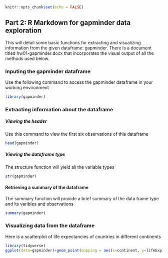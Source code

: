 
```r
knitr::opts_chunk$set(echo = FALSE)
```

## Part 2: R Markdown for gapminder data exploration

This will detail some basic functions for extracting and visualizing information from the given dataframe: gapminder. There is a document titled hw01-gapminder.docx that incorporates the visual output of all the methods used below. 

### Inputing the gapminder dataframe

Use the following command to access the gapminder dataframe in your working environment

```r
library(gapminder)
```

### Extracting information about the dataframe 

##### Viewing the header

Use this command to view the first six observations of this dataframe

```r
head(gapminder)
```

##### Viewing the dataframe type

The structure function will yield all the variable types

```r
str(gapminder)
```
#### Retrieving a summary of the dataframe

The summary function will provide a brief summary of the data frame type and its varibles and observations

```r
summary(gapminder)
```

### Visualizing data from the dataframe

Here is a scatterplot of life expectancies of countries in different continents

```r
library(tidyverse)
ggplot(data=gapminder)+geom_point(mapping = aes(x=continent, y=lifeExp))
```


